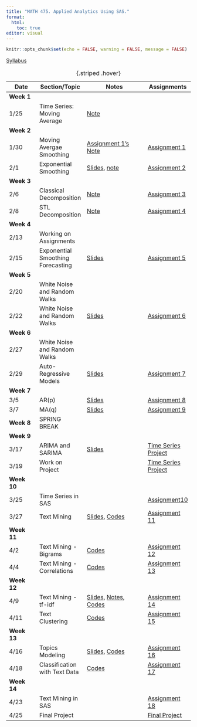 ```yaml
---
title: "MATH 475. Applied Analytics Using SAS."
format: 
  html:
    toc: true
editor: visual
---
```


```r
knitr::opts_chunk$set(echo = FALSE, warning = FALSE, message = FALSE)
```

[Syllabus](syllabus.html)

| Date       | Section/Topic                     | Notes                                                                            | Assignments                                  |
|--------------|--------------|-----------------------------|---------------|
| **Week 1** |                                   |                                                                                  |                                              |
| 1/25       | Time Series: Moving Average       | [Note](slides/time_series_smoothing_ma.pdf)                                      |                                              |
| **Week 2** |                                   |                                                                                  |                                              |
| 1/30       |   Moving Avergae Smoothing                                | [Assignment 1's Note](assignments/assignment1_note.pdf)                          | [Assignment 1](assignments/assignment1.html) |
| 2/1        |  Exponential Smoothing                                 | [Slides](slides/time_series_smoothing_exponential.pdf), [note](slides/note2.pdf) | [Assignment 2](assignments/assignment2.html) |
| **Week 3** |                                   |                                                                                  |                                              |
| 2/6        |  Classical Decomposition                                 | [Note](slides/3_decomposition.pdf)                                               | [Assignment 3](assignments/assignment3.html) |
| 2/8        |  STL Decomposition                               | [Note](slides/4_decomposition_stl.pdf)                                           | [Assignment 4](assignments/assignment4.html) |
| **Week 4** |                                   |                                                                                  |                                              |
| 2/13       | Working on Assignments            |                                                                                  |                                              |
| 2/15       | Exponential Smoothing Forecasting | [Slides](slides/5.html)                                                          | [Assignment 5](assignments/assignment5.html) |
| **Week 5** |                                   |                                                                                  |                                              |
| 2/20       | White Noise and Random Walks            |                                                                                  |                                              |
| 2/22       | White Noise and Random Walks | [Slides](slides/6_wn_rw2.html)                                                          | [Assignment 6](assignments/assignment6.html) |
| **Week 6** |                                   |                                                                                  |                                              |
| 2/27       | White Noise and Random Walks           |                                                                                  |                                              |
| 2/29       | Auto-Regressive Models | [Slides](slides/7.html)                                                          | [Assignment 7](assignments/assignment7.html) |
| **Week 7** |                                   |                                                                                  |                                              |
| 3/5       | AR(p)           |  [Slides](slides/8.html)         |   [Assignment 8](assignments/assignment8.html)                                           |
| 3/7       | MA(q)      |   [Slides](slides/9.html)                                                        | [Assignment 9](assignments/assignment9.html)    |
| **Week 8** |  SPRING BREAK                                 |                                                                                  |                                              |
| **Week 9** |                                   |                                                                                  |                                              |
| 3/17       | ARIMA and SARIMA      | [Slides](slides/10_arima.html)     |  [Time Series Project](slides/project_ts.html)  |  
| 3/19       | Work on Project      |     |  [Time Series Project](slides/project_ts.html)  | 
| **Week 10** |                                   |                      |     |
| 3/25       | Time Series in SAS      |     |  [Assignment10](assignments/assignment10.html)  |  
| 3/27       | Text Mining      |  [Slides](slides/11_text.html), [Codes](assignments/assignment11_codes.html)   |  [Assignment 11](assignments/assignment11.html)  |  
| **Week 11** |                                   |                      |     |
| 4/2       |  Text Mining - Bigrams     |  [Codes](assignments/assignment12_codes.html)   |  [Assignment 12](assignments/assignment12.html)  | 
| 4/4       |  Text Mining - Correlations     |  [Codes](assignments/assignment13_codes.html)   |  [Assignment 13](assignments/assignment13.html)  | 
| **Week 12** |  
| 4/9       |  Text Mining - tf-idf     | [Slides](assignments/14_text_tfidf.html), [Notes](assignments/Analyzing frequency_ tf-idf.pdf), [Codes](assignments/assignment14_codes.html)   |  [Assignment 14](assignments/assignment14.html)|
| 4/11       |  Text Clustering     | [Codes](assignments/assignment15_codes2.html)   |  [Assignment 15](assignments/assignment15.html)  |
| **Week 13** |  
| 4/16       |  Topics Modeling   | [Slides](assignments/16_topic_modeling.html), [Codes](assignments/assignment16_codes2.html)   |  [Assignment 16](assignments/assignment16.html)|
| 4/18       |  Classification with Text Data   |  [Codes](assignments/assignment17_codes2.html)   |  [Assignment 17](assignments/assignment17.html)|
| **Week 14** |  
| 4/23       |  Text Mining in SAS   |    |  [Assignment 18](assignments/assignment18.html)|
| 4/25       |  Final Project   |    |  [Final Project](slides/project_text.html)|
: {.striped .hover}
